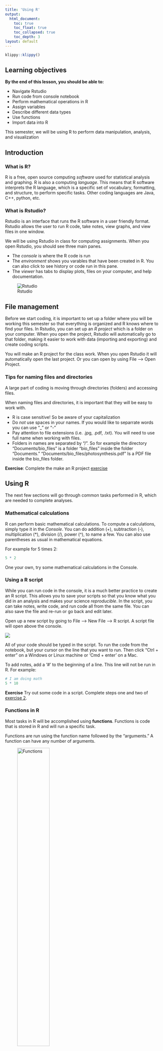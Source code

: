 ```yaml
---
title: 'Using R'
output:
  html_document:
    toc: true 
    toc_float: true
    toc_collapsed: true
    toc_depth: 3  
layout: default
---
```


```r
klippy::klippy()
```

## Learning objectives

**By the end of this lesson, you should be able to:**

- Navigate Rstudio
- Run code from console notebook
- Perform mathematical operations in R
- Assign variables
- Describe different data types
- Use functions
- Import data into R

This semester, we will be using R to perform data manipulation, analysis, and visualization

## Introduction

### What is R?

R is a free, open source computing *software* used for statistical analysis and graphing. R is also a computing *language*. This means that R software interprets the R language, which is a specific set of vocabulary, formatting, and structure, to perform specific tasks. Other coding languages are Java, C++, python, etc.

### What is Rstudio?

Rstudio is an interface that runs the R software in a user friendly format. Rstudio allows the user to run R code, take notes, view graphs, and view files in one window.

We will be using Rstudio in class for computing assignments. When you open Rstudio, you should see three main panes. 

- The *console* is where the R code is run
- The *environment* shows you varables that have been created in R. You can also click to see history or code run in this pane. 
- The *viewer* has tabs to display plots, files on your computer, and help documentation.

![Rstudio](images/Rstudio.png)

## File management

Before we start coding, it is important to set up a folder where you will be working this semester so that everything is organized and R knows where to find your files. In Rstudio, you can set up an *R project* which is a folder on your computer. When you open the project, Rstudio will automatically go to that folder, making it easier to work with data (importing and exporting) and create coding scripts. 

You will make an R project for the class work. When you open Rstudio it will automatically open the last project. Or you can open by using File --> Open Project. 

### Tips for naming files and directories

A large part of coding is moving through directories (folders) and accessing files. 

When naming files and directories, it is important that they will be easy to work with.

- R is case sensitive! So be aware of your capitalization
- Do *not* use spaces in your names. If you would like to separrate words you can use "_" or "-"
- Pay attention to file extensions (i.e. .jpg, .pdf, .txt). You will need to use full name when working with files. 
- Folders in names are separated by "/". So for example the directory "Documents/bio_files" is a folder "bio_files" inside the folder "Documents." "Documents/bio_files/photosynthesis.pdf" Is a PDF file inside the bio_files folder. 

**Exercise**: Complete the make an R project [exercise](#make-an-r-project)

## Using R

The next few sections will go through common tasks performed in R, which are needed to complete analyses.

### Mathematical calculations

R can perform basic mathematical calculations. To compute a calculations, simply type it in the *Console*. You can do addition (+), subtraction (-), multiplication (\*), division (/), power (\^), to name a few. You can also use parentheses as usual in mathematical equations.

For example for 5 times 2:

```r
5 * 2
```

One your own, try some mathematical calculations in the Console.

### Using a R script

While you can run code in the console, it is a much better practice to create an R script. This allows you to save your scripts so that you know what you did in an analysis and makes your science *reproducible*. In the script, you can take notes, write code, and run code all from the same file. You can also save the file and re-run or go back and edit later.

Open up a new script by going to File --> New File --> R script. A script file will open above the console. 

![](images/R-studio-notebook.png)

All of your code should be typed in the script. To run the code from the notebook, but your cursor on the line that you want to run. Then click "Ctrl + enter" on a Windows or Linux machine or 'Cmd + enter' on a Mac.

To add notes, add a '\#' to the beginning of a line. This line will not be run in R. For example:

```r
# I am doing math
5 * 10
```

**Exercise** Try out some code in a script. Complete steps one and two of [exercise 2](#create-a-script).

### Functions in R

Most tasks in R will be accomplished using **functions**. Functions is code that is stored in R and will run a specific task.

Functions are run using the function name followed by the "arguments." A function can have any number of arguments.

![Functions](images/function.png){width="50%"}

Functions can range from very simple to very complex. Many functions exist in R without doing anything, you can "load" additional functions through "packages", or you can even make your own functions.

For example, `log` is a function that will take the natural log of the value given as an argument.

```r
log(1.5)
```

The `log` function can also take an addition argument which sets the base that the logarithms are computed. Two arguments are possible with `log`, x (or the value) and base. So to take the base 10 logarithm of the value 1.5, you could do the following:

```r
log(1.5, 10)
```

This could be written to include the names of the arguments to avoid confusion.

```r
log(x=1.5, base =10)
```

There are many other mathematical function such as sum, max, min, mean, median, sd (standard deviation). 

Hint: To get help with a specific function, use '?' followed by the function name

**Exercise** Try out a function in your script. Complete step three [exercise 2](#create-a-script).

### Assigning variables

In R, you can store information (numbers, tables, text, etc.) in variables. To do this, a variable is assigned a name using the characters `<-`. For example, to assign the letter a the value 1.5, type:

```r
a <- 1.5
```

Then, when you run `a`, you can see the value.

```r
a
```

You can now treat `a` as 1.5. For example, you can take the log of `a`, which is the same as running `log(1.5)`

```r
log(a)
```

### Data types

So far, we have only dealt with single numbers, but R can handle numbers or text. With numbers, you can type them in regularly and R will recognize them as such. Text is put into quotations (""). You can use single(') or double (") in R. Without the quotation mark R will try to find a variable of the same name.  

For example, instead of a number, you can store text in a variable:

```r
b <- "hello"
```

Then when your run the varable `b`, you get the text as the output.

```r
b
```

There are other types of data, but numbers (*numeric*) and text (*characters*) are the two main types we will use in this class.

### Vectors

Data can be stored in different data structures including vectors, data frames, and matrices.


**Vectors** are a one dimensional way to put together data of the *same* type (i.e. all text or all characters). The most common way to create a vectors is by using the `c()` function, which concatenates, or combines, values into a vector.

Here, a vector with the numbers 5, 10, 20 are made into a vector named example.vector

```r
example.vector <- c(5, 10, 20)
example.vector
```

You can also perform mathematical calculations or functions with vectors. The function is performed on each entry in the vector

```r
example.vector / 5
```

Vectors can also store character data. 

```r
rainbow_colors <- c('red', 'orange', 'yellow', 'green', 'blue', 'indigo', 'violet')
rainbow_colors
```

#### Using Functions

You can also run a function with a vector. For example, the function `sum` takes the sum of all numbers. 

```r
sum(example.vector)
```

You can also use functions on vectors made with characters. 
For example, here I will use the function `length` to see how long the character vector `rainbow_colors` is. 

```r
length(rainbow_colors)
```

#### Subsetting vectors

One useful tool is using subsets to determine what is in a specific place in a vector. This is done using brackets "[]". 

In the `rainbow_colors` vector, there are 7 elements. If you want to see what is the third element, you would do the following:

```r
rainbow_colors[3]
```

If you want to to see what is in the fourth, fifth, and sixth place, you would use the `c()` function again to use more than one number. 

```r
rainbow_colors[c(4, 5, 6)]
```

Alternatively, in R you can also use `4:6` to go from *4* to *6*. The `:` symbol creates a sequence. 

```r
rainbow_colors[4:6]
```

### Data frames

**Data frames** are  data structures with rows and columns, like a table. Each column is essentially a vector, so must have the same data type (i.e. numbers or characters). However, a data frame can consists of columns with different data types. This is widely used for storing data because you can have a column with the treatment name (text) and then a column of the measurement (number).

A data frame might look something like this

```r
treatment <- c('control', 'control', 'control', 'high N', 'high N', 'high N', 'low N', 'low N', 'low N' )
growth <- c(5, 8, 6, 1, 8, 9, 5, 2,3)
df<- data.frame(treatment, growth)
df
```

A **matrix** is similar to a data frame except that *all data* in a matrix are the same type (i.e. all characters or all numbers).

## Working with data frames

Data frames most common data structure that you will be working with. Here, we will go over some of the basics of data frames. 

### Creating a data table

For the most part, you will be importing data into R as a data frame from a csv file. However, you can make your own using R functions. 

One way to make a data frame to do this is using the function `data.frame()` The arguments are what goes into the data frame *columns*. This  data frame will have one column of characters and two columns of numbers. You can also use "=" to name the column.

```r
data.frame(nitrogen = c('low', 'med', 'high'), growth = c(30, 22, 45), height = c(5, 10, 15) )
```

You should also *save* the data frame assigning (`<-`) to a variable. 

```r
class_data <- data.frame(nitrogen = c('low', 'med', 'high'), growth = c(30, 22, 45), height = c(5, 10, 15) )
class_data
```

You can also add row or column names or change the existing ones using `rownames` or `colnames`. Let's say that this data is based on the amount of nitrogen added to plants and I want the row names to include the exact amount (in g). The key to this function is that you must give the same number of elements as there are rows to `rownames` and columns to `colnames`. You are *assigning* the column or row names with new data. 

```r
rownames(class_data) 
rownames(class_data) <- c('N5', 'N10', 'N20')
class_data
```

### Import data

Often data is much bigger than a 3x3 table and is organized in an excel sheet. The main way that you will be adding data to R is using the `read.csv` function. This function takes the file name in quotes as an argument, file. It also has the argument header. This defaults to TRUE. if you have a header you can leave it. If not header should be FALSE. Otherwise the first row of data will be make into the header. 

For example, if I have a file "fly_data.csv" in my directory I can load it in an assign it fly as follows:

```r
fly<-read.csv(file = 'fly_data.csv', header = TRUE)
```

To check the data, it doesn't always make sense to show the whole data frame, especially if it is very large. I can use the function `head` to only show the first 10 rows. 

```r
head(fly)
```

**Exercise** Import your data from last class [exercise](#importing-data)

### Subsetting

Just like you did with vectors, you can also show specific rows and columns or *subset* data frames. This is again done with brackets. However, in data frames you specify the number row and columns. The first number in brackets is the row, the second is the column. So if you want the third row in the first column you would use [3, 1]. For example:

```r
class_data[3, 1]
```

Again, you can specify a range using ":"

```r
class_data[1, 2:3]
```

If you would like all rows or all columns, you leave the place in brackets empty. 

```r
class_data[2, ]
class_data[ , 1]
```

In data frames, you can also specify the column using "$" and the name of the column. 

```r
class_data$growth
```

### Functions on data frames

When specify just a single column in the last section, you essentially created a vector. You can also use functions on this vector. 

For example, you can use `sum` for total growth 

```r
sum(class_data$growth)
```

Other useful functions are `max` and `min` which show you the maximum and minimum values. 

```r
max(class_data$height)
```

## Exercise

### Make an R project

We will use an R project for the class work. 

1. To make an R project for the class, go to "File --> New Project" in Rstudio.
2. Click on "New Directory." This is creating a new folder on your computer for the R project. 

![](images/new-project.png){width="50%"}

3. Next, you will name the project (remember your tips for naming). You can also specify where the project will be on your computer. For example, I have named by project "BIO231" and put it in my Documents folder.

![](images/project-name.png){width="50%"}

### Create a script

1. Open up a new R script and try running some code. 
2. Save the script. This should go in the folder you just created
3. run the `list.files()` function. This shows you the files that in the computer folder that you are working in. *You should see the script you made in the previous step.* If not, something has gone wrong with your script. Double check where it is saved and that you have your R project open. 

### Importing data

1. Add your csv file of the data you collected in the first class to your R project folder. 
1. Use `read.csv` to import the data. Don't forget to assign it a name!

### Yahtzee exercise

In this exercise you will practice the skills that you just learned: creating variables, working with data frames, mathematical operations, and functions. **Your code should be all run in an R script and submitted to Moodle when your are done.**

1. Play a game of yahtzee!
1. Make a file with your scores and save as a csv. Do not do any of the math!
2. Use `read.csv` to import your data
2. Add row and column names for player names and the score category in R
1. Calculate the scores using R for the teammates. There are many ways to do this. Just find one that works for you. You can create new vectors or data frames to do this.
2. Determine the winner! Use a function here. 

## List of functions used today

- `log`
- `c`
- `sum`
- `length`
- `data.frame`
- `rownames` and `colnames`
- `read.csv`
- `head`
- `sum`
- `max` and `min`

## Resources

- [R for Data Science](https://r4ds.hadley.nz/workflow-basics)
- [Data Science in R: A Gentle Introduction](https://bookdown.org/jgscott/DSGI/getting-started-in-r.html)
- [Rstudio projects](https://support.posit.co/hc/en-us/articles/200526207-Using-RStudio-Projects)


